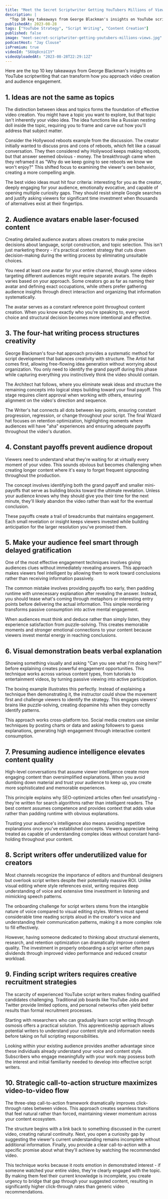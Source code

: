 ```yaml
---
title: "Meet the Secret Scriptwriter Getting YouTubers Millions of Views"
description: |
  "Top 10 key takeaways from George Blackman's insights on YouTube scriptwriting that can transform how you approach video creation and audience engagement."
publishedAt: 2023-08-28
tags: ["YouTube Strategy", "Script Writing", "Content Creation"]
published: false
image: "meet-secret-scriptwriter-getting-youtubers-millions-views.jpg"
podcastHost: "Jay Clouse"
isPremium: true
videoId: "S6Uq8cniC1Y"
videoUploadedAt: "2023-08-28T22:29:12Z"
---
```



<PodcastSummaryPageLayout frontmatter={frontmatter}>
Here are the top 10 key takeaways from George Blackman's insights on YouTube scriptwriting that can transform how you approach video creation and audience engagement.

## 1. Ideas are not the same as topics

The distinction between ideas and topics forms the foundation of effective video creation. You might have a topic you want to explore, but that topic isn't inherently your video idea. The idea functions like a Russian nesting doll inside the topic, requiring you to frame and carve out how you'll address that subject matter.

Consider the Hollywood reboots example from the discussion. The creator initially wanted to discuss pros and cons of reboots, which felt like a casual conversation. They then considered why Hollywood keeps making reboots, but that answer seemed obvious - money. The breakthrough came when they reframed it as "Why do we keep going to see reboots we know we won't enjoy?" This shifted focus to examining the viewer's own behavior, creating a more compelling angle.

The best video ideas must hit four criteria: interesting for you as the creator, deeply engaging for your audience, emotionally evocative, and capable of opening multiple curiosity gaps. They should resist simple Google searches and justify asking viewers for significant time investment when thousands of alternatives exist at their fingertips.

## 2. Audience avatars enable laser-focused content

Creating detailed audience avatars allows creators to make precise decisions about language, script construction, and topic selection. This isn't just marketing theory - it's practical content strategy that cuts down decision-making during the writing process by eliminating unsuitable choices.

You need at least one avatar for your entire channel, though some videos targeting different audiences might require separate avatars. The depth varies based on your approach. Some creators go as far as naming their avatar and defining exact occupations, while others prefer gathering audience insights through direct interaction and organizing that information systematically.

The avatar serves as a constant reference point throughout content creation. When you know exactly who you're speaking to, every word choice and structural decision becomes more intentional and effective.

## 3. The four-hat writing process structures creativity

George Blackman's four-hat approach provides a systematic method for script development that balances creativity with structure. The Artist hat comes first, allowing free-flowing idea generation without worrying about organization. You only need to identify the grand payoff during this phase while capturing everything you instinctively think the video should contain.

The Architect hat follows, where you eliminate weak ideas and structure the remaining concepts into logical steps building toward your final payoff. This stage requires client approval when working with others, ensuring alignment on the video's direction and sequence.

The Writer's hat connects all dots between key points, ensuring constant progression, regression, or change throughout your script. The final Wizard hat focuses on retention optimization, highlighting moments where audiences will have "aha" experiences and ensuring adequate payoffs throughout the video's duration.

## 4. Constant payoffs prevent audience dropout

Viewers need to understand what they're waiting for at virtually every moment of your video. This sounds obvious but becomes challenging when creating longer content where it's easy to forget frequent signposting throughout the production.

The concept involves identifying both the grand payoff and smaller mini-payoffs that serve as building blocks toward the ultimate revelation. Unless your audience knows why they should give you their time for the next minute, they'll likely abandon the video rather than wait for the eventual conclusion.

These payoffs create a trail of breadcrumbs that maintains engagement. Each small revelation or insight keeps viewers invested while building anticipation for the larger resolution you've promised them.

## 5. Make your audience feel smart through delayed gratification

One of the most effective engagement techniques involves giving audiences clues without immediately revealing answers. This approach makes viewers feel intelligent by allowing them to work toward conclusions rather than receiving information passively.

The common mistake involves providing payoffs too early, then padding runtime with unnecessary explanation after revealing the answer. Instead, you should tease what's coming through metaphors or interesting entry points before delivering the actual information. This simple reordering transforms passive consumption into active mental engagement.

When audiences must think and deduce rather than simply listen, they experience satisfaction from puzzle-solving. This creates memorable moments and stronger emotional connections to your content because viewers invest mental energy in reaching conclusions.

## 6. Visual demonstration beats verbal explanation

Showing something visually and asking "Can you see what I'm doing here?" before explaining creates powerful engagement opportunities. This technique works across various content types, from tutorials to entertainment videos, by turning passive viewing into active participation.

The boxing example illustrates this perfectly. Instead of explaining a technique then demonstrating it, the instructor could show the movement first and challenge viewers to identify the strategy. This engages viewers' brains like puzzle-solving, creating dopamine hits when they correctly identify patterns.

This approach works cross-platform too. Social media creators use similar techniques by posting charts or data and asking followers to guess explanations, generating high engagement through interactive content consumption.

## 7. Presuming audience intelligence elevates content quality

High-level conversations that assume viewer intelligence create more engaging content than oversimplified explanations. When you avoid dumbing down material and trust your audience to keep up, you create more sophisticated and memorable experiences.

This principle explains why SEO-optimized articles often feel unsatisfying - they're written for search algorithms rather than intelligent readers. The best content assumes competence and provides context that adds value rather than padding runtime with obvious explanations.

Trusting your audience's intelligence also means avoiding repetitive explanations once you've established concepts. Viewers appreciate being treated as capable of understanding complex ideas without constant hand-holding throughout your content.

## 8. Script writers offer underutilized value for creators

Most channels recognize the importance of editors and thumbnail designers but overlook script writers despite their potentially massive ROI. Unlike visual editing where style references exist, writing requires deep understanding of voice and extensive time investment in listening and mimicking speech patterns.

The onboarding challenge for script writers stems from the intangible nature of voice compared to visual editing styles. Writers must spend considerable time reading scripts aloud in the creator's voice and understanding their communication patterns, making it a more complex role to fill effectively.

However, having someone dedicated to thinking about structural elements, research, and retention optimization can dramatically improve content quality. The investment in properly onboarding a script writer often pays dividends through improved video performance and reduced creator workload.

## 9. Finding script writers requires creative recruitment strategies

The scarcity of experienced YouTube script writers makes finding qualified candidates challenging. Traditional job boards like YouTube Jobs and Twitter provide limited options, and personal networks often yield better results than formal recruitment processes.

Starting with researchers who can gradually learn script writing through osmosis offers a practical solution. This apprenticeship approach allows potential writers to understand your content style and information needs before taking on full scripting responsibilities.

Looking within your existing audience provides another advantage since these individuals already understand your voice and content style. Subscribers who engage meaningfully with your work may possess both the interest and initial familiarity needed to develop into effective script writers.

## 10. Strategic call-to-action structure maximizes video-to-video flow

The three-step call-to-action framework dramatically improves click-through rates between videos. This approach creates seamless transitions that feel natural rather than forced, maintaining viewer momentum across your content ecosystem.

The structure begins with a link back to something discussed in the current video, creating natural continuity. Next, you open a curiosity gap by suggesting the viewer's current understanding remains incomplete without additional information. Finally, you provide a clear call-to-action with a specific promise about what they'll achieve by watching the recommended video.

This technique works because it roots emotion in demonstrated interest - if someone watched your entire video, they're clearly engaged with the topic. By making them feel their current knowledge is incomplete, you create urgency to bridge that gap through your suggested content, resulting in significantly higher click-through rates than generic video recommendations.

</PodcastSummaryPageLayout>
